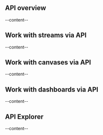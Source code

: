 

<ScrollableAnchor id="api-overview"><div>

## API overview
--content--

</div></ScrollableAnchor>

<ScrollableAnchor id="work-with-streams-via-api"><div>

## Work with streams via API
--content--

</div></ScrollableAnchor>

<ScrollableAnchor id="work-with-canvases-via-api"><div>

## Work with canvases via API
--content--

</div></ScrollableAnchor>

<ScrollableAnchor id="work-with-dashboards-via-api"><div>

## Work with dashboards via API
--content--

</div></ScrollableAnchor>

<ScrollableAnchor id="api-explorer"><div>

## API Explorer
--content--

</div></ScrollableAnchor>
